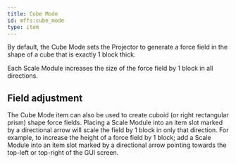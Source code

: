 ```yaml
---
title: Cube Mode
id: mffs:cube_mode
type: item
---
```


By default, the Cube Mode sets the Projector to generate a force field in the shape of a cube that is exactly 1
block thick.

Each Scale Module increases the size of the force field by 1 block in all directions.

## Field adjustment

The Cube Mode item can also be used to create cuboid (or right rectangular prism) shape force fields. Placing a 
Scale Module into an item slot marked by a directional arrow will scale the field by 1 block in only that direction.
For example, to increase the height of a force field by 1 block; add a Scale Module into an item slot marked by a
directional arrow pointing towards the top-left or top-right of the GUI screen.
